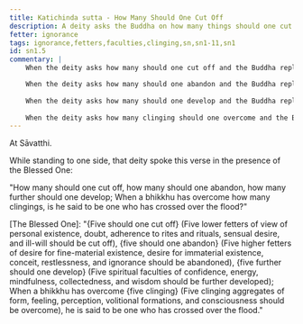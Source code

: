 ```yaml
---
title: Katichinda sutta - How Many Should One Cut Off
description: A deity asks the Buddha on how many things should one cut off, abandon, and develop to cross over the flood.
fetter: ignorance
tags: ignorance,fetters,faculties,clinging,sn,sn1-11,sn1
id: sn1.5
commentary: |
    When the deity asks how many should one cut off and the Buddha replies with five, this is referring to the five lower fetters of view of personal existence, doubt, adherence to rites and rituals, sensual desire, and ill-will. One needs to cut these off.

    When the deity asks how many should one abandon and the Buddha replies with five, this is referring to the five higher fetters of desire for fine-material existence, desire for immaterial existence, conceit, restlessness, and ignorance. One needs to abandon these.
    
    When the deity asks how many should one develop and the Buddha replies with five, this is referring to the five spiritual faculties of confidence (faith), energy, mindfulness, collectedness (concentration), and wisdom. One needs to develop these.
    
    When the deity asks how many clinging should one overcome and the Buddha replies with five, this is referring to the five clinging aggregates of form, feeling, perception, volitional formations, and consciousness. One needs to overcome these. When one has overcome these five clinging, one is said to have crossed over the flood of suffering.
---
```


At Sāvatthi.

While standing to one side, that deity spoke this verse in the presence of the Blessed One:

"How many should one cut off, how many should one abandon,
how many further should one develop;
When a bhikkhu has overcome how many clingings,
is he said to be one who has crossed over the flood?"

[The Blessed One]: "\{Five should one cut off} (Five lower fetters of view of personal existence, doubt, adherence to rites and rituals, sensual desire, and ill-will should be cut off), \{five should one abandon} (Five higher fetters of desire for fine-material existence, desire for immaterial existence, conceit, restlessness, and ignorance should be abandoned),
\{five further should one develop} (Five spiritual faculties of confidence, energy, mindfulness, collectedness, and wisdom should be further developed);
When a bhikkhu has overcome \{five clinging} (Five clinging aggregates of form, feeling, perception, volitional formations, and consciousness should be overcome),
he is said to be one who has crossed over the flood."